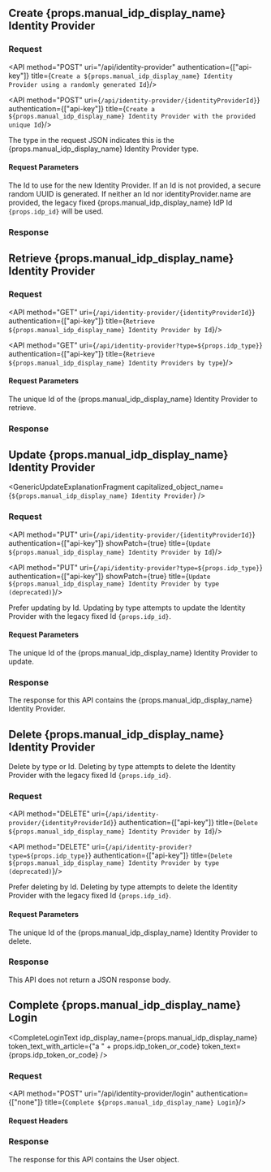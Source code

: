 
## Create {props.manual_idp_display_name} Identity Provider

### Request

<API method="POST" uri="/api/identity-provider" authentication={["api-key"]} title={`Create a ${props.manual_idp_display_name} Identity Provider using a randomly generated Id`}/>

<API method="POST" uri={`/api/identity-provider/{identityProviderId}`} authentication={["api-key"]} title={`Create a ${props.manual_idp_display_name} Identity Provider with the provided unique Id`}/>

The <InlineField>type</InlineField> in the request JSON indicates this is the {props.manual_idp_display_name} Identity Provider type.

#### Request Parameters

<APIBlock>
  <APIField name="identityProviderId" type="UUID" optional defaults="secure random UUID" since="1.61.0">
    The Id to use for the new Identity Provider. If an Id is not provided, a secure random UUID is generated. If neither an Id nor <InlineField>identityProvider.name</InlineField> are provided, the legacy fixed {props.manual_idp_display_name} IdP Id <code>{props.idp_id}</code> will be used.
  </APIField>
</APIBlock>

<OauthIdpRequestBody idp_lowercase={props.idp_lowercase}
                     idp_type={props.idp_type}
                     idp_display_name={props.manual_idp_display_name}
                     idp_linking_strategy={props.idp_linking_strategy}
                     idp_login_method={props.idp_login_method}
                     idp_since={props.idp_since}
                     optional_tag={props.optional_tag} />

### Response

<StandardPostResponseCodes never_search_error />

<OauthIdpResponseBody idp_lowercase={props.idp_lowercase}
                      idp_type={props.idp_type}
                      idp_display_name={props.manual_idp_display_name}
                      idp_linking_strategy={props.idp_linking_strategy}
                      idp_login_method={props.idp_login_method}
                      idp_since={props.idp_since}
                      idp_id={props.idp_id}
                      optional_tag={props.optional_tag} />


## Retrieve {props.manual_idp_display_name} Identity Provider


### Request

<API method="GET" uri={`/api/identity-provider/{identityProviderId}`} authentication={["api-key"]} title={`Retrieve ${props.manual_idp_display_name} Identity Provider by Id`}/>

<API method="GET" uri={`/api/identity-provider?type=${props.idp_type}`} authentication={["api-key"]} title={`Retrieve ${props.manual_idp_display_name} Identity Providers by type`}/>

#### Request Parameters

<APIBlock>
  <APIField name="identityProviderId" type="UUID" required>
    The unique Id of the {props.manual_idp_display_name} Identity Provider to retrieve.
  </APIField>
</APIBlock>

### Response

<StandardGetResponseCodes never_search_error />

<OauthIdpResponseBody idp_lowercase={props.idp_lowercase}
                      idp_type={props.idp_type}
                      idp_display_name={props.manual_idp_display_name}
                      idp_linking_strategy={props.idp_linking_strategy}
                      idp_login_method={props.idp_login_method}
                      idp_since={props.idp_since}
                      idp_id={props.idp_id}
                      optional_tag={props.optional_tag} />


## Update {props.manual_idp_display_name} Identity Provider

<GenericUpdateExplanationFragment capitalized_object_name={`${props.manual_idp_display_name} Identity Provider`} />

### Request

<API method="PUT" uri={`/api/identity-provider/{identityProviderId}`} authentication={["api-key"]} showPatch={true} title={`Update ${props.manual_idp_display_name} Identity Provider by Id`}/>

<API method="PUT" uri={`/api/identity-provider?type=${props.idp_type}`} authentication={["api-key"]} showPatch={true} title={`Update ${props.manual_idp_display_name} Identity Provider by type (deprecated)`}/>

<DeprecatedSince since="1.61.0">Prefer updating by Id. Updating by type attempts to update the Identity Provider with the legacy fixed Id <code>{props.idp_id}</code>.</DeprecatedSince>

#### Request Parameters

<APIBlock>
  <APIField name="identityProviderId" type="UUID" required>
    The unique Id of the {props.manual_idp_display_name} Identity Provider to update.
  </APIField>
</APIBlock>

<OauthIdpRequestBody idp_lowercase={props.idp_lowercase}
                     idp_type={props.idp_type}
                     idp_display_name={props.manual_idp_display_name}
                     idp_linking_strategy={props.idp_linking_strategy}
                     idp_since={props.idp_since}
                     optional_tag={props.optional_tag} />
### Response

The response for this API contains the {props.manual_idp_display_name} Identity Provider.

<StandardPutResponseCodes never_search_error />

<OauthIdpResponseBody idp_lowercase={props.idp_lowercase}
                      idp_type={props.idp_type}
                      idp_display_name={props.manual_idp_display_name}
                      idp_linking_strategy={props.idp_linking_strategy}
                      idp_since={props.idp_since}
                      idp_id={props.idp_id}
                      optional_tag={props.optional_tag} />


## Delete {props.manual_idp_display_name} Identity Provider

Delete by type or Id. Deleting by type attempts to delete the Identity Provider with the legacy fixed Id <code>{props.idp_id}</code>.

### Request

<API method="DELETE" uri={`/api/identity-provider/{identityProviderId}`} authentication={["api-key"]} title={`Delete ${props.manual_idp_display_name} Identity Provider by Id`}/>

<API method="DELETE" uri={`/api/identity-provider?type=${props.idp_type}`} authentication={["api-key"]} title={`Delete ${props.manual_idp_display_name} Identity Provider by type (deprecated)`}/>

<DeprecatedSince since="1.61.0">Prefer deleting by Id. Deleting by type attempts to delete the Identity Provider with the legacy fixed Id <code>{props.idp_id}</code>.</DeprecatedSince>

#### Request Parameters

<APIBlock>
  <APIField name="identityProviderId" type="UUID" required>
    The unique Id of the {props.manual_idp_display_name} Identity Provider to delete.
  </APIField>
</APIBlock>

### Response

This API does not return a JSON response body.

<StandardDeleteResponseCodes never_search_error />


## Complete {props.manual_idp_display_name} Login

<CompleteLoginText idp_display_name={props.manual_idp_display_name} token_text_with_article={"a " + props.idp_token_or_code} token_text={props.idp_token_or_code} />

### Request

<API method="POST" uri="/api/identity-provider/login" authentication={["none"]} title={`Complete ${props.manual_idp_display_name} Login`}/>

#### Request Headers

<APIBlock>
  <div class="border-t-2"></div>
  <XForwardedForHeader />
  <XFusionauthTenantIdHeaderScopedOperationRowOnly />
</APIBlock>

<IdentityProviderLoginRequestBody idp_token_or_code={props.idp_token_or_code}
                                  idp_display_name={props.manual_idp_display_name}
                                  idp_lowercase={props.idp_lowercase}
                                  idp_since={props.idp_since} />

### Response

The response for this API contains the User object.

<IdentityProviderLoginResponseBody idp_display_name={props.manual_idp_display_name} />
